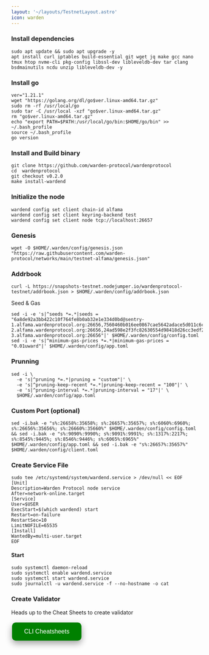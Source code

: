 ```yaml
---
layout: '~/layouts/TestnetLayout.astro'
icon: warden
---
```


### Install dependencies 
```
sudo apt update && sudo apt upgrade -y
apt install curl iptables build-essential git wget jq make gcc nano tmux htop nvme-cli pkg-config libssl-dev libleveldb-dev tar clang bsdmainutils ncdu unzip libleveldb-dev -y
```

### Install go
```
ver="1.21.1"
wget "https://golang.org/dl/go$ver.linux-amd64.tar.gz"
sudo rm -rf /usr/local/go
sudo tar -C /usr/local -xzf "go$ver.linux-amd64.tar.gz"
rm "go$ver.linux-amd64.tar.gz"
echo "export PATH=$PATH:/usr/local/go/bin:$HOME/go/bin" >> ~/.bash_profile
source ~/.bash_profile
go version
```

### Install and Build binary

```
git clone https://github.com/warden-protocol/wardenprotocol
cd  wardenprotocol
git checkout v0.2.0
make install-wardend
```
### Initialize the node
```
wardend config set client chain-id alfama
wardend config set client keyring-backend test
wardend config set client node tcp://localhost:26657
```

### Genesis
```
wget -O $HOME/.warden/config/genesis.json "https://raw.githubusercontent.com/warden-protocol/networks/main/testnet-alfama/genesis.json"
```
### Addrbook 
```
curl -L https://snapshots-testnet.nodejumper.io/wardenprotocol-testnet/addrbook.json > $HOME/.warden/config/addrbook.json
```
Seed & Gas
```
sed -i -e 's|^seeds *=.*|seeds = "6a8de92a3bb422c10f764fe8b0ab32e1e334d0bd@sentry-1.alfama.wardenprotocol.org:26656,7560460b016ee0867cae5642adace5d011c6c0ae@sentry-2.alfama.wardenprotocol.org:26656,24ad598e2f3fc82630554d98418d26cc3edf28b9@sentry-3.alfama.wardenprotocol.org:26656"|' $HOME/.warden/config/config.toml
sed -i -e 's|^minimum-gas-prices *=.*|minimum-gas-prices = "0.01uward"|' $HOME/.warden/config/app.toml
```

### Prunning
```
sed -i \
  -e 's|^pruning *=.*|pruning = "custom"|' \
  -e 's|^pruning-keep-recent *=.*|pruning-keep-recent = "100"|' \
  -e 's|^pruning-interval *=.*|pruning-interval = "17"|' \
  $HOME/.warden/config/app.toml
```

### Custom Port (optional)
```
sed -i.bak -e "s%:26658%:35658%; s%:26657%:35657%; s%:6060%:6960%; s%:26656%:35656%; s%:26660%:35660%" $HOME/.warden/config/config.toml && sed -i.bak -e "s%:9090%:9990%; s%:9091%:9991%; s%:1317%:2217%; s%:8545%:9445%; s%:8546%:9446%; s%:6065%:6965%" $HOME/.warden/config/app.toml && sed -i.bak -e "s%:26657%:35657%" $HOME/.warden/config/client.toml 
```

### Create Service File
```
sudo tee /etc/systemd/system/wardend.service > /dev/null << EOF
[Unit]
Description=Warden Protocol node service
After=network-online.target
[Service]
User=$USER
ExecStart=$(which wardend) start
Restart=on-failure
RestartSec=10
LimitNOFILE=65535
[Install]
WantedBy=multi-user.target
EOF
```

#### Start
```
sudo systemctl daemon-reload
sudo systemctl enable wardend.service
sudo systemctl start wardend.service
sudo journalctl -u wardend.service -f --no-hostname -o cat
```

### Create Validator

Heads up to the Cheat Sheets to create validator

<a href="https://service.sychonix.com/testnet/warden/cheat" target="_blank">
  <button style="background-color: green; border: none; color: white; padding: 15px 32px; text-align: center; text-decoration: none; display: inline-block; font-size: 16px; margin: 4px 2px; cursor: pointer; border-radius: 10px; box-shadow: 0 8px 16px 0 rgba(0,0,0,0.2), 0 6px 20px 0 rgba(0,0,0,0.19);" onmouseover="this.style.boxShadow='0 0 0 4px rgba(0,255,0,0.5)'" onmouseout="this.style.boxShadow='0 8px 16px 0 rgba(0,0,0,0.2), 0 6px 20px 0 rgba(0,0,0,0.19)'">CLI Cheatsheets</button>
</a>
